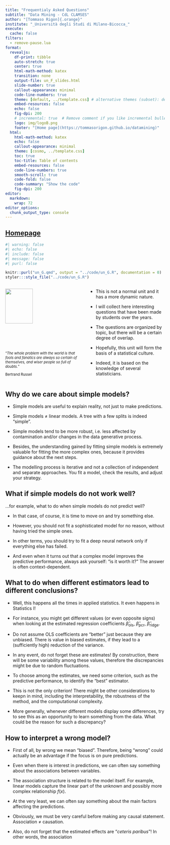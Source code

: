 ```yaml
---
title: "Frequentialy Asked Questions"
subtitle: "Data Mining - CdL CLAMSES"
author: "[Tommaso Rigon]{.orange}"
institute: "_Università degli Studi di Milano-Bicocca_"
execute:
  cache: false
filters: 
  - remove-pause.lua
format:
  revealjs:
    df-print: tibble
    auto-stretch: true
    center: true
    html-math-method: katex
    transition: none
    output-file: un_F_slides.html
    slide-number: true
    callout-appearance: minimal
    code-line-numbers: true
    theme: [default, ../template.css] # alternative themes (subset): default, night, dark
    embed-resources: false
    echo: false
    fig-dpi: 200
    # incremental: true  # Remove comment if you like incremental bullet points
    logo: img/logoB.png
    footer: "[Home page](https://tommasorigon.github.io/datamining)"
  html:
    html-math-method: katex
    echo: false
    callout-appearance: minimal
    theme: [cosmo, ../template.css]
    toc: true
    toc-title: Table of contents
    embed-resources: false
    code-line-numbers: true
    smooth-scroll: true
    code-fold: false
    code-summary: "Show the code"
    fig-dpi: 200
editor: 
  markdown: 
    wrap: 72
editor_options: 
  chunk_output_type: console
---
```


## [Homepage](../index.html)

```r
#| warning: false
#| echo: false
#| include: false
#| message: false
#| purl: false

knitr::purl("un_G.qmd", output = "../code/un_G.R", documentation = 0)
styler:::style_file("../code/un_G.R")
```

::: columns
::: {.column width="50%"}
![](img/russell.jpg){width="60%" fig-align="center"}

::: {style="font-size: 80%;"}
"*The whole problem with the world is that fools and fanatics are always so certain of themselves, and wiser people so full of doubts.*" 

[Bertrand Russel]{.grey}
:::
:::

::: {.column width="50%"}
- This is not a normal unit and it has a more dynamic nature. 

- I will collect here [interesting]{.blue} questions that have been made by students over the years.

- The questions are organized by topic, but there will be a certain degree of overlap.

- Hopefully, this unit will form the basis of a [statistical culture]{.orange}. 

- Indeed, it is based on the knowledge of several statisticians. 
:::
:::

<!-- ## What is the difference between an algorithm and a model? -->

<!-- ::: columns -->
<!-- ::: {.column width="50%"} -->
<!-- - [Model]{.blue}: a simplified *mathematical* representation of reality. -->

<!-- - [Algorithm]{.blue}: a step-by-step procedure that is useful to obtain the unknown parts of a model. -->
<!-- ::: -->

<!-- ::: {.column width="50%"} -->
<!-- [Example]{.orange}: linear models, neural networks, support vector machine, trees. -->

<!-- [Example]{.orange}: gradient descent, Newton-Raphson, pathwise coordinate descent, LAR. -->
<!-- ::: -->
<!-- ::: -->

## Why do we care about simple models?

- Simple models are useful to [explain]{.orange} reality, not just to make predictions.

- Simple models $\neq$ linear models. A tree with a few splits is indeed "simple".

- Simple models tend to be more [robust]{.orange}, i.e. less affected by contamination and/or changes in the data generative process.

- Besides, the [understanding]{.blue} gained by fitting simple models is extremely valuable for fitting the more complex ones, because it provides guidance about the next steps. 

- The modelling process is [iterative]{.blue} and [not a collection of independent]{.orange} and [separate approaches]{.orange}. You fit a model, check the results, and adjust your strategy. 

## What if simple models do not work well?

...for example, what to do when simple models do not predict well?

- In that case, of course, it is time to move on and try something else.

- However, you [should not]{.orange} fit a sophisticated model for no reason, without having tried the simple ones. 

- In other terms, you should try to fit a [deep neural network]{.blue} only if [everything else has failed]{.orange}.

- And even when it turns out that a complex model improves the predictive performance, always ask yourself: ["is it worth it?"]{.orange} The answer is often [context-dependent]{.blue}. 

## What to do when different estimators lead to different conclusions?

- Well, this happens all the times in applied statistics. It even happens in Statistics I!

- For instance, you might get different values (or even opposite signs) when looking at the estimated regression coefficients $\hat{\beta}_\text{ols}$, $\hat{\beta}_\text{pcr}$, $\hat{\beta}_\text{ridge}$.

- Do not assume OLS coefficients are "better" just because they are [unbiased]{.blue}. There is value in biased estimates, if they lead to a (sufficiently high) reduction of the variance.

- In any event, do not forget these are [estimates]{.orange}! By construction, there will be some variability among these values, therefore the discrepancies might be due to random [fluctuations]{.orange}.

- To choose among the estimates, we need some criterion, such as the [predictive performance]{.blue}, to identify the "best" estimator.

- This is [not]{.orange} the only criterion! There might be other considerations to keepn in mind, including the [interpretability]{.blue}, the [robustness]{.orange} of the method, and the [computational complexity]{.grey}.

- More generally, whenever different models display some differences, try to see this as an [opportunity]{.blue} to [learn something from the data]{.orange}. What could be the reason for such a discrepancy?

## How to interpret a wrong model?

- First of all, by wrong we mean "[biased]{.orange}". Therefore, being "wrong" could actually be an advantage [if]{.orange} the [focus]{.blue} is on [pure predictions]{.blue}.  

- Even when there is interest in predictions, we can often say something about the [associations]{.orange} between variables.

- The association structure is related to the model itself. For example, linear models capture the [linear part]{.orange} of the unknown and possibly more complex relationship $f(x)$. 

- At the very least, we can often say something about the main factors affecting the predictions.

- Obviously, we must be [very careful]{.orange} before making any [causal statement]{.orange}. Association $\neq$ causation. 

- Also, do not forget that the estimated effects are "*ceteris paribus*"! In other words, the association
